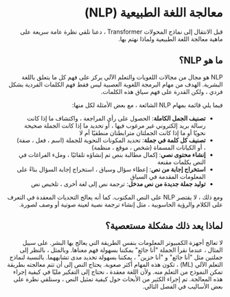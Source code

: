 <div dir="rtl" style="direction:rtl;text-align:right;">

# معالجة اللغة الطبيعية (NLP)

قبل الانتقال إلى نماذج المحولات Transformer ، دعنا نلقي نظرة عامة سريعة على ماهية معالجة اللغة الطبيعية ولماذا نهتم بها.

## ما هو NLP؟
<div dir="auto" align="right">
  
&#x202b;NLP هو مجال من مجالات اللغويات والتعلم الآلي يركز على فهم كل ما يتعلق باللغة البشرية. الهدف من مهام البرمجة اللغوية العصبية ليس فقط فهم الكلمات الفردية بشكل فردي ، ولكن القدرة على فهم سياق هذه الكلمات.
  
  </div>

فيما يلي قائمة بمهام NLP الشائعة ، مع بعض الأمثلة لكل منها:

- **تصنيف الجمل الكاملة**: الحصول على رأي المراجعة ، واكتشاف ما إذا كانت رسالة بريد إلكتروني غير مرغوب فيها ، أو تحديد ما إذا كانت الجملة صحيحة نحويًا أو ما إذا كانت الجملتان مترابطتان منطقيًا أم لا
- **تصنيف كل كلمة في جملة**: تحديد المكونات النحوية للجملة (اسم ، فعل ، صفة) ، أو الكيانات المسماة (شخص ، موقع ، منظمة)
- **إنشاء محتوى نصي**: إكمال مطالبة بنص تم إنشاؤه تلقائيًا ، وملء الفراغات في النص بكلمات مقنعة
- **استخراج إجابة من نص**: إعطاء سؤال وسياق ، استخراج إجابة السؤال بناءً على المعلومات المقدمة في السياق
- **توليد جملة جديدة من نص مدخل**: ترجمة نص إلى لغة أخرى ، تلخيص نص

ومع ذلك ، لا يقتصر NLP على النص المكتوب. كما أنه يعالج التحديات المعقدة في التعرف على الكلام والرؤية الحاسوبية ، مثل إنشاء ترجمة نصية لعينة صوتية أو وصف لصورة.

## لماذا يعد ذلك مشكلة مستعصية؟

لا تعالج أجهزة الكمبيوتر المعلومات بنفس الطريقة التي يعالج بها البشر. على سبيل المثال ، عندما نقرأ الجملة "أنا جائع" يمكننا بسهولة فهم معناها. وبالمثل ، بالنظر إلى جملتين مثل "أنا جائع" و "أنا حزين" ، يمكننا بسهولة تحديد مدى تشابههما. بالنسبة لنماذج التعلم الآلي (ML) ، تكون هذه المهام أكثر صعوبة. يحتاج النص إلى أن تتم معالجته بطريقة تمكن النموذج من التعلم منه. ولأن اللغة معقدة ، نحتاج إلى التفكير مليًا في كيفية إجراء هذه المعالجة. تم إجراء الكثير من الأبحاث حول كيفية تمثيل النص ، وسنلقي نظرة على بعض الأساليب في الفصل التالي.

</div>